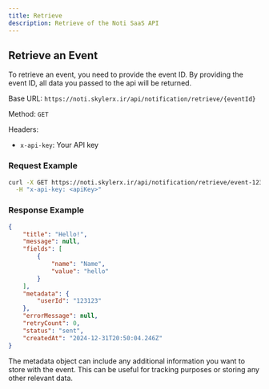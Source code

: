 ```yaml
---
title: Retrieve
description: Retrieve of the Noti SaaS API
---
```


## Retrieve an Event

To retrieve an event, you need to provide the event ID. By providing the event ID, all data you passed to the api will be returned.

Base URL: `https://noti.skylerx.ir/api/notification/retrieve/{eventId}`

Method: `GET`

Headers:
- `x-api-key`: Your API key

### Request Example

```bash
curl -X GET https://noti.skylerx.ir/api/notification/retrieve/event-123 \
  -H "x-api-key: <apiKey>"
```

### Response Example

```json
{
    "title": "Hello!",
    "message": null,
    "fields": [
        {
            "name": "Name",
            "value": "hello"
        }
    ],
    "metadata": {
        "userId": "123123"
    },
    "errorMessage": null,
    "retryCount": 0,
    "status": "sent",
    "createdAt": "2024-12-31T20:50:04.246Z"
}
```

The metadata object can include any additional information you want to store with the event. This can be useful for tracking purposes or storing any other relevant data.